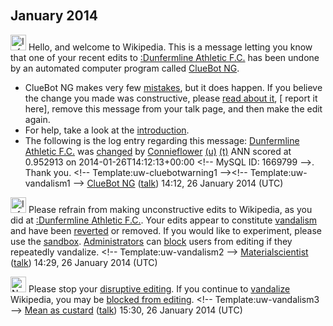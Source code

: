 <article id="41749018" title=User talk:Connieflower>
	<talkpage id="41749018" title="User talk:Connieflower">


== January 2014 ==
[[Image:Information.svg|left|25px|alt=|link=]] Hello, and welcome to Wikipedia. This is a message letting you know that one of your recent edits to [[:Dunfermline Athletic F.C.]] has been undone by an automated computer program called [[User:ClueBot NG|ClueBot NG]].
{{clear}}
* ClueBot NG makes very few [[User:ClueBot NG#Information About False Positives|mistakes]], but it does happen. If you believe the change you made was constructive, please [[User:ClueBot NG#Information About False Positives|read about it]], [{{User:ClueBot NG/Warnings/FPReport|1669799}} report it here], remove this message from your talk page, and then make the edit again.
* For help, take a look at the [[Wikipedia:Introduction|introduction]].
* The following is the log entry regarding this message: [[Dunfermline Athletic F.C.]] was [http://en.wikipedia.org/w/index.php?title=Dunfermline+Athletic+F.C.&amp;diff=592479553&amp;oldid=592409531 changed] by [[Special:Contributions/Connieflower|Connieflower]] [[User:Connieflower|(u)]] [[User talk:Connieflower|(t)]] ANN scored at 0.952913 on 2014-01-26T14:12:13+00:00 &lt;!-- MySQL ID: 1669799 --&gt;. Thank you. &lt;!-- Template:uw-cluebotwarning1 --&gt;&lt;!-- Template:uw-vandalism1 --&gt; [[User:ClueBot NG|ClueBot NG]] ([[User talk:ClueBot NG|talk]]) 14:12, 26 January 2014 (UTC)

[[File:Information orange.svg|25px|alt=Information icon]] Please refrain from making unconstructive edits to Wikipedia, as you did at [[:Dunfermline Athletic F.C.]]. Your edits appear to constitute [[Wikipedia:Vandalism|vandalism]] and have been [[Help:Reverting|reverted]] or removed. If you would like to experiment, please use the [[Wikipedia:Sandbox|sandbox]]. [[Wikipedia:Administrators|Administrators]] can [[WP:BLOCK|block]] users from editing if they repeatedly vandalize. &lt;!-- Template:uw-vandalism2 --&gt;  [[User:Materialscientist|Materialscientist]] ([[User talk:Materialscientist|talk]]) 14:29, 26 January 2014 (UTC)

[[File:Nuvola apps important.svg|25px|alt=Warning icon]] Please stop your [[Wikipedia:Disruptive editing|disruptive editing]]. If you continue to [[Wikipedia:Vandalism|vandalize]] Wikipedia, you may be [[Wikipedia:Blocking policy|blocked from editing]]. &lt;!-- Template:uw-vandalism3 --&gt; [[User:Mean as custard|Mean as custard]] ([[User talk:Mean as custard|talk]]) 15:30, 26 January 2014 (UTC)
	</talkpage>
</article>